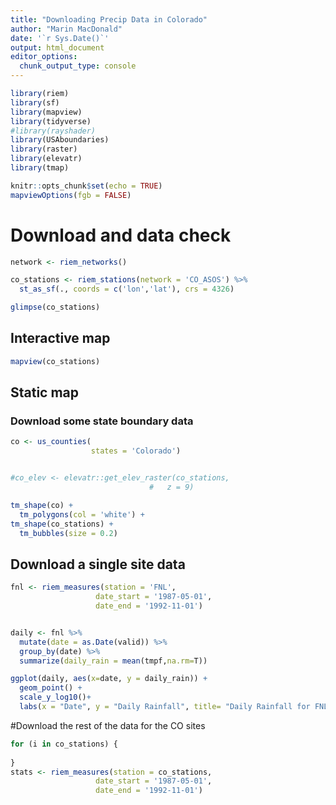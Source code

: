 ```yaml
---
title: "Downloading Precip Data in Colorado"
author: "Marin MacDonald"
date: '`r Sys.Date()`'
output: html_document
editor_options: 
  chunk_output_type: console
---
```


```r

library(riem)
library(sf)
library(mapview)
library(tidyverse)
#library(rayshader)
library(USAboundaries)
library(raster)
library(elevatr)
library(tmap)

knitr::opts_chunk$set(echo = TRUE)
mapviewOptions(fgb = FALSE)
```


# Download and data check

```r
network <- riem_networks()

co_stations <- riem_stations(network = 'CO_ASOS') %>%
  st_as_sf(., coords = c('lon','lat'), crs = 4326)

glimpse(co_stations)
```


## Interactive map

```r

mapview(co_stations)

```


## Static map


### Download some state boundary data


```r

co <- us_counties(
                  states = 'Colorado')


#co_elev <- elevatr::get_elev_raster(co_stations,
                               #   z = 9)


```


```r

tm_shape(co) + 
  tm_polygons(col = 'white') + 
tm_shape(co_stations) + 
  tm_bubbles(size = 0.2) 

```



## Download a single site data


```r
fnl <- riem_measures(station = 'FNL',
                   date_start = '1987-05-01',
                   date_end = '1992-11-01')


daily <- fnl %>%
  mutate(date = as.Date(valid)) %>%
  group_by(date) %>%
  summarize(daily_rain = mean(tmpf,na.rm=T))

ggplot(daily, aes(x=date, y = daily_rain)) + 
  geom_point() + 
  scale_y_log10()+
  labs(x = "Date", y = "Daily Rainfall", title= "Daily Rainfall for FNL Airport")


```

#Download the rest of the data for the CO sites
```r
for (i in co_stations) {
  
}
stats <- riem_measures(station = co_stations,
                   date_start = '1987-05-01',
                   date_end = '1992-11-01')



```
